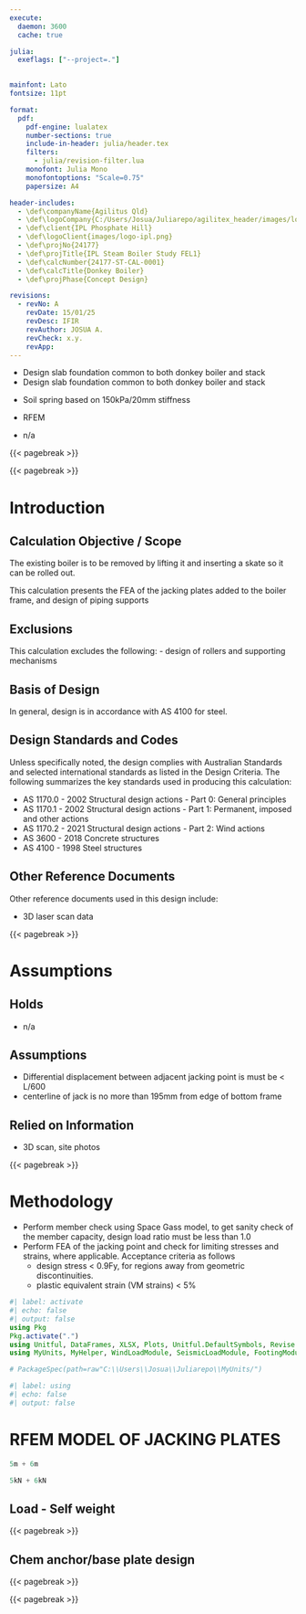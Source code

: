 ---
execute:
  daemon: 3600
  cache: true

julia: 
  exeflags: ["--project=."]    
  

mainfont: Lato
fontsize: 11pt

format:
  pdf:
    pdf-engine: lualatex
    number-sections: true 
    include-in-header: julia/header.tex
    filters:
      - julia/revision-filter.lua
    monofont: Julia Mono
    monofontoptions: "Scale=0.75"
    papersize: A4

header-includes:
  - \def\companyName{Agilitus Qld}
  - \def\logoCompany{C:/Users/Josua/Juliarepo/agilitex_header/images/logo-agilitus.png}
  - \def\client{IPL Phosphate Hill}
  - \def\logoClient{images/logo-ipl.png}
  - \def\projNo{24177}
  - \def\projTitle{IPL Steam Boiler Study FEL1}
  - \def\calcNumber{24177-ST-CAL-0001}
  - \def\calcTitle{Donkey Boiler}
  - \def\projPhase{Concept Design} 

revisions:
  - revNo: A
    revDate: 15/01/25
    revDesc: IFIR
    revAuthor: JOSUA A.
    revCheck: x.y.
    revApp: 
---

```{=latex}
\coverpageHeader{Calculation Objective / Scope}
```
* Design slab foundation common to both donkey boiler and stack
* Design slab foundation common to both donkey boiler and stack


```{=latex}
\coverpageHeader{Calculation Assumptions} 
```
- Soil spring based on 150kPa/20mm stiffness

```{=latex}
\coverpageHeader{Software Used} 
```
* RFEM

```{=latex}
\coverpageHeader{Holds} 
``` 

* n/a 


{{< pagebreak >}}

<!-- add TOC using latex -->
```{=latex}
\tableofcontents
```

{{< pagebreak >}}


# Introduction {#sec-intro}

## Calculation Objective / Scope

The existing boiler is to be removed by lifting it and inserting a skate
so it can be rolled out.

This calculation presents the FEA of the jacking plates added to the
boiler frame, and design of piping supports

## Exclusions

This calculation excludes the following: - design of rollers and
supporting mechanisms

## Basis of Design

In general, design is in accordance with AS 4100 for steel.

## Design Standards and Codes

Unless specifically noted, the design complies with Australian Standards
and selected international standards as listed in the Design Criteria.
The following summarizes the key standards used in producing this
calculation:

-   AS 1170.0 - 2002 Structural design actions - Part 0: General
    principles
-   AS 1170.1 - 2002 Structural design actions - Part 1: Permanent,
    imposed and other actions
-   AS 1170.2 - 2021 Structural design actions - Part 2: Wind actions
-   AS 3600 - 2018 Concrete structures
-   AS 4100 - 1998 Steel structures

## Other Reference Documents

Other reference documents used in this design include:

-   3D laser scan data

{{< pagebreak >}}

# Assumptions

## Holds

-   n/a

## Assumptions {#sec-assumptions}
 
-   Differential displacement between adjacent jacking point is must be < L/600
-   centerline of jack is no more than 195mm from edge of bottom frame

## Relied on Information

-   3D scan, site photos

{{< pagebreak >}}

# Methodology

-   Perform member check using Space Gass model, to get sanity check of the member capacity, design load ratio must be less than 1.0
-   Perform FEA of the jacking point and check for limiting stresses and strains, where applicable. Acceptance criteria as follows
    - design stress < 0.9Fy, for regions away from geometric discontinuities.
    - plastic equivalent strain (VM strains) < 5%


```{julia}
#| label: activate
#| echo: false
#| output: false
using Pkg
Pkg.activate(".")
using Unitful, DataFrames, XLSX, Plots, Unitful.DefaultSymbols, Revise
using MyUnits, MyHelper, WindLoadModule, SeismicLoadModule, FootingModule, ConcreteModule

# PackageSpec(path=raw"C:\\Users\\Josua\\Juliarepo\\MyUnits/") 
``` 

```{julia}
#| label: using
#| echo: false
#| output: false
```

# RFEM MODEL OF JACKING PLATES

```{julia}
5m + 6m
```

```{julia}
5kN + 6kN
```

## Load - Self weight

{{< pagebreak >}}

## Chem anchor/base plate design

```{=latex}
\includepdf[pages=-]{pdf-to-embed/chemset.pdf}
```

{{< pagebreak >}}

 ```{=latex }
 \appendixHeader{Appendix B}
 ``` 

{{< pagebreak >}}


 ```{=latex }
\appendixHeader{Appendix A  \\ Preliminary Pump Information}
\addcontentsline{toc}{section}{Appendix A - Preliminary Pump Information}
 ``` 